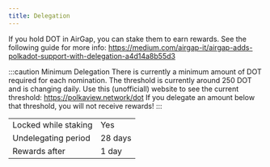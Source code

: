 ```yaml
---
title: Delegation
---
```


If you hold DOT in AirGap, you can stake them to earn rewards. See the following guide for more info: https://medium.com/airgap-it/airgap-adds-polkadot-support-with-delegation-a4d14a8b55d3

:::caution Minimum Delegation
There is currently a minimum amount of DOT required for each nomination. The threshold is currently around 250 DOT and is changing daily. Use this (unofficiall) website to see the current threshold: https://polkaview.network/dot If you delegate an amount below that threshold, you will not receive rewards!
:::

|                      |         |
| -------------------- | ------- |
| Locked while staking | Yes     |
| Undelegating period  | 28 days |
| Rewards after        | 1 day   |

